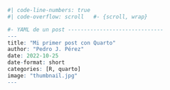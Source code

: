 ```r
#| code-line-numbers: true
#| code-overflow: scroll   #- {scroll, wrap}

#- YAML de un post ------------------------------
---
title: "Mi primer post con Quarto"
author: "Pedro J. Pérez"
date: 2022-10-25
date-format: short
categories: [R, quarto]
image: "thumbnail.jpg"
---

```